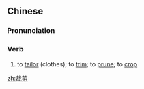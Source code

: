 ==Chinese==
{{zh-forms}}

===Pronunciation===
{{zh-pron
|m=cáijiǎn
|c=coi4 zin2
|mn=chhâi-chián
|cat=v
}}

===Verb===
{{zh-verb}}

# to [[tailor]] (clothes); to [[trim]]; to [[prune]]; to [[crop]]

[[zh:裁剪]]